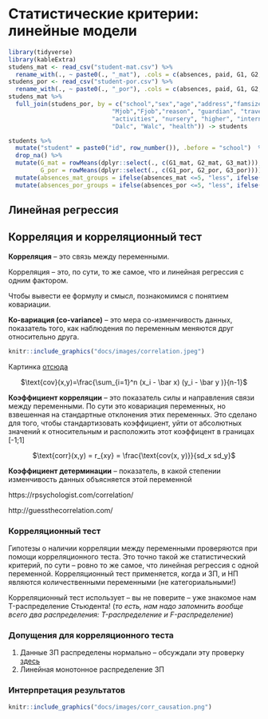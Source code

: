#  Статистические критерии: линейные модели {#stats_criteria_linear} 

```r
library(tidyverse)
library(kableExtra)
studens_mat <- read_csv("student-mat.csv") %>% 
  rename_with(., ~ paste0(., "_mat"), .cols = c(absences, paid, G1, G2, G3)) -> studens_mat 
studens_por <- read_csv("student-por.csv") %>% 
  rename_with(., ~ paste0(., "_por"), .cols = c(absences, paid, G1, G2, G3)) -> studens_por
studens_mat %>% 
  full_join(studens_por, by = c("school","sex","age","address","famsize","Pstatus","Medu","Fedu",
                             "Mjob","Fjob","reason", "guardian", "traveltime","studytime", "failures", "schoolsup", "famsup",
                             "activities", "nursery", "higher", "internet", "romantic", "famrel", "freetime", "goout", 
                             "Dalc", "Walc", "health")) -> students 

students %>% 
  mutate("student" = paste0("id", row_number()), .before = "school")  %>% 
  drop_na() %>% 
  mutate(G_mat = rowMeans(dplyr::select(., c(G1_mat, G2_mat, G3_mat))),
         G_por = rowMeans(dplyr::select(., c(G1_por, G2_por, G3_por)))) %>% 
  mutate(absences_mat_groups = ifelse(absences_mat <=5, "less", ifelse(absences_mat <=15, "middle", "more"))) %>% 
  mutate(absences_por_groups = ifelse(absences_por <=5, "less", ifelse(absences_por <=15, "middle", "more"))) -> students
```

## Линейная регрессия 

## Корреляция и корреляционный тест

**Корреляция** -- это связь между переменными.

Корреляция -- это, по сути, то же самое, что и линейная регрессия с одним фактором.

Чтобы вывести ее формулу и смысл, познакомимся с понятием ковариации.

**Ко-вариация (co-variance)** -- это мера со-изменчивость данных, показатель того, как наблюдения по переменным меняются друг относительно друга.

<p align="center"> 
```r
knitr::include_graphics("docs/images/correlation.jpeg")
```
Картинка [отсюда](https://angelgardt.github.io/SFDA2022/book/twoway-anova.html#factor_interaction) </p>

<p align="center"> $\text{cov}(x,y)=\frac{\sum_{i=1}^n (x_i - \bar x) (y_i - \bar y )}{n-1}$</p>

**Коэффициент корреляции** -- это показатель силы и направления связи между переменными. По сути это ковариация переменных, но взвешенная на стандартные отклонения этих переменных. Это сделано для того, чтобы стандартизовать коэффициент, уйти от абсолютных значений к относительным и расположить этот коэффицент в границах [-1;1]

<p align="center"> $\text{corr}(x,y) = r_{xy} = \frac{\text{cov(x, y)}}{sd_x sd_y}$</p>

**Коэффициент детерминации** -- показатель, в какой степении изменчивость данных объясняется этой переменной

https://rpsychologist.com/correlation/

http://guessthecorrelation.com/

### Корреляционный тест

Гипотезы о наличии корреляции между переменными проверяются при помощи корреляционного теста. Это точно такой же статистический критерий, по сути -- ровно то же самое, что линейная регрессия с одной переменной. Корреляционный тест применяется, когда и ЗП, и НП являются количественными переменными (не категориальными!)

Корреляционный тест использует -- вы не поверите -- уже знакомое нам T-распределение Стьюдента!
(*то есть, нам надо запомнить вообще всего два распределения: T-распределение и F-распределение*)

### Допущения для корреляционного теста

1. Данные ЗП распределены нормально -- обсуждали эту проверку [здесь](#param_nonparam)
2. Линейная монотонное распределение ЗП

### Интерпретация результатов

<p align="center"> 
```r
knitr::include_graphics("docs/images/corr_causation.png")
```
</p>

